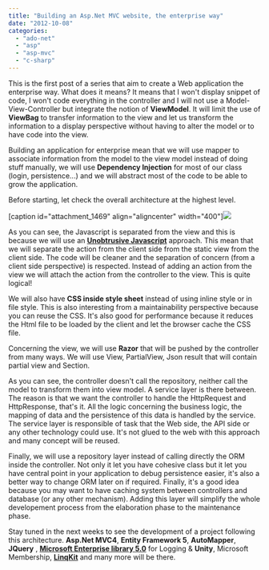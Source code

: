 ```yaml
---
title: "Building an Asp.Net MVC website, the enterprise way"
date: "2012-10-08"
categories: 
  - "ado-net"
  - "asp"
  - "asp-mvc"
  - "c-sharp"
---
```


This is the first post of a series that aim to create a Web application the enterprise way. What does it means? It means that I won't display snippet of code, I won't code everything in the controller and I will not use a Model-View-Controller but integrate the notion of **ViewModel**. It will limit the use of **ViewBag** to transfer information to the view and let us transform the information to a display perspective without having to alter the model or to have code into the view.

Building an application for enterprise mean that we will use mapper to associate information from the model to the view model instead of doing stuff manually, we will use **Dependency Injection** for most of our class (login, persistence...) and we will abstract most of the code to be able to grow the application.

Before starting, let check the overall architecture at the highest level.

[caption id="attachment\_1469" align="aligncenter" width="400"]![](images/architecture-400x258.png)

As you can see, the Javascript is separated from the view and this is because we will use an **[Unobtrusive Javascript](http://en.wikipedia.org/wiki/Unobtrusive_JavaScript)** approach. This mean that we will separate the action from the client side from the static view from the client side. The code will be cleaner and the separation of concern (from a client side perspective) is respected. Instead of adding an action from the view we will attach the action from the controller to the view. This is quite logical!

We will also have **CSS inside style sheet** instead of using inline style or in file style. This is also interesting from a maintainability perspective because you can reuse the CSS. It's also good for performance because it reduces the Html file to be loaded by the client and let the browser cache the CSS file.

Concerning the view, we will use **Razor** that will be pushed by the controller from many ways. We will use View, PartialView, Json result that will contain partial view and Section.

As you can see, the controller doesn't call the repository, neither call the model to transform them into view model. A service layer is there between. The reason is that we want the controller to handle the HttpRequest and HttpResponse, that's it. All the logic concerning the business logic, the mapping of data and the persistence of this data is handled by the service. The service layer is responsible of task that the Web side, the API side or any other technology could use. It's not glued to the web with this approach and many concept will be reused.

Finally, we will use a repository layer instead of calling directly the ORM inside the controller. Not only it let you have cohesive class but it let you have central point in your application to debug persistence easier, it's also a better way to change ORM later on if required. Finally, it's a good idea because you may want to have caching system between controllers and database (or any other mechanism). Adding this layer will simplify the whole developement process from the elaboration phase to the maintenance phase.

Stay tuned in the next weeks to see the development of a project following this architecture. **Asp.Net MVC4**, **Entity Framework 5**, **AutoMapper**, **JQuery** , [**Microsoft Enterprise library 5.0**](http://msdn.microsoft.com/en-us/library/ff632023.aspx) for Logging & **Unity**, Microsoft Membership, [**LinqKit**](http://www.albahari.com/nutshell/linqkit.aspx) and many more will be there.
